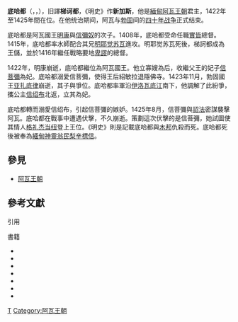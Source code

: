 {{Infobox royalty
| type                 = 
| name                 = 底哈都 <br/> {{lang|my|သီဟသူ}}
| image                = Aung Pinle Hsinbyushin.jpg
| caption              = 
| reign                = 1422年–1425年
| coronation           = 
| succession           = 阿瓦王朝
| predecessor          = [[明康|明康]]
| successor            = [[明拉艾|明拉艾]]
| suc-type             = 
| reg-type             = 
| regent               = 
| spouse               = {{le|敏拉圖|Min Hla Htut of Ava}} <br> {{le|紹敏拉|Saw Min Hla}} <br> [[信菩彌|信菩彌]] <br> [[信绍布|信绍布]]
| issue                = [[明拉艾|明拉艾]] <br> 紹別錢達 <br> 瑞比欣梅
| issue-link           = 
| full name            = 
| house                = 
| father               = [[明恭|明恭]]
| mother               = [[信彌奴|信彌奴]]
| birth_date           = 1394年
| birth_place          = [[阿瓦|阿瓦]]
| death_date           = 1425年
| death_place          = 翁民梨（Aung Pinle）
| date of burial       = 
| place of burial      = 
| religion             = [[上座部佛教|上座部佛教]]
| signature            = 
}}
{{Burmese characters}}
'''底哈都'''（{{lang-my|သီဟသူ}}，{{IPA-my|θìha̰ðù|pron}}，{{bd|1394年||1425年|}}），旧譯'''梯诃都'''，《明史》作'''新加斯'''，他是[[緬甸|緬甸]][[阿瓦王朝|阿瓦王朝]]君主，1422年至1425年間在位。在他统治期间，阿瓦与[[勃固王國|勃固]]间的[[四十年战争|四十年战争]]正式结束。{{sfn|《緬甸史》|p=193}}{{sfn|《明史》|loc=卷三百一十五}}

底哈都是阿瓦國王[[明康|明康]]與[[信彌奴|信彌奴]]的次子。1408年，底哈都受命任職[[實皆|實皆]]總督。1415年，底哈都率水師配合其兄[[明耶觉苏瓦|明耶觉苏瓦]]進攻{{le|伊洛瓦底三角洲|Irrawaddy Delta}}。{{sfn|Fernquest Spring|p=17}}明耶觉苏瓦死後，梯訶都成為王儲，並於1416年繼任戰略要地[[卑謬|卑謬]]的總督。{{sfn|Hmannan Yazawin|loc=第二卷，215頁}}

1422年，明康崩逝，底哈都繼位為阿瓦國王。他立寡嫂{{le|紹敏拉|Saw Min Hla}}為后，收繼父王的妃子[[信菩彌|信菩彌]]為妃。底哈都溺愛信菩彌，使得王后紹敏拉退隱佛寺。{{sfn|《緬甸史》|p=193}}1423年11月，勃固國王[[亚扎底律|亚扎底律]]崩逝，其子{{le|頻耶曇摩耶娑|Binnya Dhammaraza}}與{{le|頻耶蘭|Binnya Ran I}}爭位。底哈都率軍沿[[伊洛瓦底江|伊洛瓦底江]]南下，他調解了此紛爭，攜公主[[信绍布|信绍布]]北返，立其為妃。{{sfn|《緬甸史》|p=193}}{{sfn|Htin Aung|p=93}}

底哈都轉而溺愛信绍布，引起信菩彌的嫉妒。1425年8月，信菩彌與{{le|錫箔 (撣邦)|Hsipaw State|錫箔}}[[詔法|詔法]]密謀襲擊阿瓦。底哈都在戰事中遭遇伏擊，不久崩逝。{{sfn|Phayre|pp=81–82}}策劃這次伏擊的是信菩彌，她試圖使其情人[[格礼杰当纽|格礼杰当纽]]登上王位。{{sfn|《緬甸史》|p=193}}{{sfn|Htin Aung|p=93}}《明史》則是記載底哈都與[[木邦|木邦]]仇殺而死。{{sfn|《明史》|loc=卷三百一十五：（宣德）二年以莽得剌為宣慰使。初，緬甸宣慰使新加斯與木邦仇殺而死，子弟潰散。緬共推莽得剌權襲，許之。}}底哈都死後被奉為[[緬甸神靈|緬甸神靈]][[翁民梨辛標信|翁民梨辛標信]]。{{sfn|Thirty-Seven Nats}}

== 參見 ==
* [[阿瓦王朝|阿瓦王朝]]

== 參考文獻 ==
;引用
{{reflist}}
;書籍
* {{Cite book | author = 戈·埃·哈威著 | author2 = 姚梓良譯 | title = 《緬甸史》 | location = 北京 | publisher = 商務印書館 | date = 1973年 | ref= {{sfnref|《緬甸史》}} }}
* {{Cite book | author = 張廷玉等主撰 | title = 《明史》 | date = 1739年| ref= {{sfnref|《明史》}} }}
* {{cite book | author=Royal Historical Commission of Burma | title=Hmannan Yazawin | volume=1–3 | year=1832 | location=Yangon | language=my | edition=2003 | publisher=Ministry of Information，Myanmar | ref= {{sfnref|Hmannan Yazawin}} }}
* {{cite book | last=Htin Aung | first=Maung | title=A History of Burma | url=https://archive.org/details/historyofburma0000htin | publisher=Cambridge University Press | location=New York and London | year=1967| ref= {{sfnref|Htin Aung}} }}
*{{cite web|url=http://www.yangonow.com/eng/culture/nat/37_nat.html |title=Thirty-Seven Nats |accessdate=2010-09-23 |author=Hla Thamein |publisher=''Yangonow''  |archiveurl=https://web.archive.org/web/20060624080232/http://www.yangonow.com/eng/culture/nat/37_nat.html |archivedate=2006-06-24 | ref= {{sfnref|Thirty-Seven Nats}} }}
* {{cite journal | last=Fernquest | first=Jon | title=Rajadhirat’s Mask of Command: Military Leadership in Burma (c. 1348–1421) | work=SBBR | volume=4 | issue=1 | date=Spring 2006 | url=https://www.soas.ac.uk/sbbr/editions/file64410.pdf | ref={{sfnref|Fernquest Spring}} | journal= | access-date=2018-10-27 | archive-date=2019-08-01 | archive-url=https://web.archive.org/web/20190801053519/https://www.soas.ac.uk/sbbr/editions/file64410.pdf | dead-url=no }}
* {{cite book | last=Phayre | first=Lt. Gen. Sir Arthur P. | title=History of Burma | year=1883 | edition=1967 | publisher=Susil Gupta | location=London | ref= {{sfnref|Phayre}} }}

{{start box}}
{{s-before|[[明康|明康]]}}
{{s-title|[[緬甸|緬甸]][[阿瓦王朝|阿瓦王朝]][[緬甸君主列表|君主]]|1422年–1425年}}
{{s-after|[[明拉艾|明拉艾]]}}
{{end box}}
{{Burmese monarchs}}
[[Category:缅甸君主|T]]
[[Category:阿瓦王朝|Category:阿瓦王朝]]